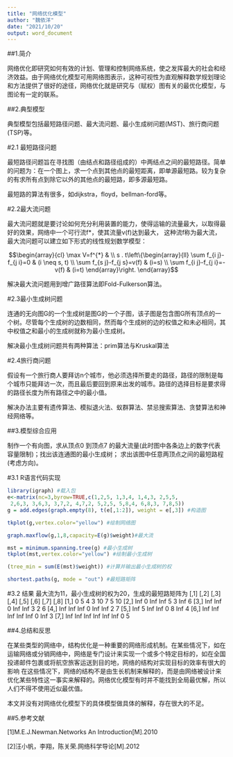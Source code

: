 ```yaml
---
title: "网络优化模型"
author: "魏依洋"
date: "2021/10/20"
output: word_document
---
```


##1.简介

网络优化即研究如何有效的计划、管理和控制网络系统，使之发挥最大的社会和经济效益。由于网络优化模型可用网络图表示，这种可视性为直观解释数学规划理论和方法提供了很好的途径，网络优化就是研究与（赋权）图有关的最优化模型，与图论有一定的联系。


##2.典型模型

典型模型包括最短路径问题、最大流问题、最小生成树问题(MST)、旅行商问题(TSP)等。


#2.1 最短路径问题


最短路径问题旨在寻找图（由结点和路径组成的）中两结点之间的最短路径。简单的问题为：在一个图上，求一个点到其他点的最短距离，即单源最短路。较为复杂的有求所有点到除它以外的其他点的最短路，即多源最短路。

最短路的算法有很多，如dijkstra，floyd，bellman-ford等。


#2.2最大流问题

最大流问题就是要讨论如何充分利用装置的能力，使得运输的流量最大，以取得最好的效果，网络中一个可行流f*，使其流量v(f)达到最大， 这种流f称为最大流，最大流问题可以建立如下形式的线性规划数学模型：

$$\begin{array}{cl}
\max V=f^{*} & \\
s . t\left\{\begin{array}{ll}
\sum f_{i j}-f_{j i}=0 & (i \neq s, t) \\
\sum f_{s j}-f_{j s}=v(f) & (i=s) \\
\sum f_{i j}-f_{j i}=-v(f) & (i=t)
\end{array}\right.
\end{array}$$

解决最大流问题用到增广路径算法即Fold-Fulkerson算法。


#2.3最小生成树问题

连通的无向图G的一个生成树是图G的一个子图，该子图是包含图G所有顶点的一个树。尽管每个生成树的边数相同，然而每个生成树的边的权值之和未必相同，其中权值之和最小的生成树就称为最小生成树。

解决最小生成树问题共有两种算法：prim算法与Kruskal算法


#2.4旅行商问题

假设有一个旅行商人要拜访n个城市，他必须选择所要走的路径，路径的限制是每个城市只能拜访一次，而且最后要回到原来出发的城市。路径的选择目标是要求得的路径长度为所有路径之中的最小值。

解决办法主要有遗传算法、模拟退火法、蚁群算法、禁忌搜索算法、贪婪算法和神经网络等。


##3.模型综合应用

制作一个有向图，求从顶点0 到顶点7 的最大流量(此时图中各条边上的数字代表容量限制)；找出该连通图的最小生成树；
求出该图中任意两顶点之间的最短路程(考虑方向)。

#3.1 R语言代码实现

```r
library(igraph) #载入包
e<-matrix(nc=3,byrow=TRUE,c(1,2,5, 1,3,4, 1,4,3, 2,5,5,
 2,6,3, 3,6,3, 3,7,2, 4,7,2, 5,2,5, 5,8,4, 6,8,3, 7,8,5))
g = add.edges(graph.empty(8), t(e[,1:2]), weight = e[,3]) #构造图

tkplot(g,vertex.color="yellow") #绘制网络图

graph.maxflow(g,1,8,capacity=E(g)$weight)#最大流

mst = minimum.spanning.tree(g) #最小生成树
tkplot(mst,vertex.color="yellow") #绘制最小生成树

(tree_min = sum(E(mst)$weight)) #计算并输出最小生成树的权

shortest.paths(g, mode = "out") #最短路矩阵

```

#3.2 结果
最大流为11，最小生成树的权为20，生成的最短路矩阵为
     [,1] [,2] [,3] [,4] [,5] [,6] [,7] [,8]
[1,]    0    5    4    3   10    7    5   10
[2,]  Inf    0  Inf  Inf    5    3  Inf    6
[3,]  Inf  Inf    0  Inf  Inf    3    2    6
[4,]  Inf  Inf  Inf    0  Inf  Inf    2    7
[5,]  Inf    5  Inf  Inf    0    8  Inf    4
[6,]  Inf  Inf  Inf  Inf  Inf    0  Inf    3
[7,]  Inf  Inf  Inf  Inf  Inf  Inf    0    5


##4.总结和反思

在某些类型的网络中，结构优化是一种重要的网络形成机制。在某些情况下，如在运输网络或分销网络中，网络是专门设计来实现一个或多个特定目标的，如在全国投递邮件包裹或将航空旅客运送到目的地，网络的结构对实现目标的效率有很大的影响
在这些情况下，网络的结构不是由生长机制来解释的，而是由网络被设计来优化某些特性这一事实来解释的。网络优化模型有时并不能找到全局最优解，所以人们不得不使用近似最优值。

本文并没有对网络优化模型下的具体模型做具体的解释，存在很大的不足。


##5.参考文献

[1]M.E.J.Newman.Networks An Introduction[M].2010

[2]汪小帆，李翔，陈关荣.网络科学导论[M].2012

